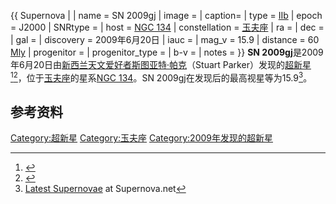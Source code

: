 {{ Supernova |
| name = SN 2009gj
| image =
| caption= 
| type = [[II型超新星|IIb]]
| epoch = J2000
| SNRtype = 
| host = [[NGC_134|NGC 134]]
| constellation = [[玉夫座|玉夫座]]
| ra = {{RA|00|30|28.56}}
| dec = {{DEC|-33|12|56.0}}
| gal = 
| discovery = 2009年6月20日
| iauc = 
| mag_v  = 15.9
| distance = 60 [[光年|Mly]]
| progenitor = 
| progenitor_type =
| b-v =
| notes = 
}}
'''SN 2009gj'''是2009年6月20日由[[新西兰|新西兰]][[天文爱好者|天文爱好者]][[斯图亚特·帕克|斯图亚特·帕克]]（Stuart Parker）发现的[[超新星|超新星]]<ref>{{Cite web |url=http://www.stuff.co.nz/science/2564450/Long-look-into-night-finds-explosion-of-light/ |title=Long look into night finds explosion of light |accessdate=2010-02-24 |archive-date=2009-07-06 |archive-url=https://web.archive.org/web/20090706140009/http://www.stuff.co.nz/science/2564450/Long-look-into-night-finds-explosion-of-light |dead-url=no }}</ref><ref>{{Cite web |url=http://www.nzherald.co.nz/nz/news/article.cfm?c_id=1&objectid=10581853 |title=Kiwi farmer spots supernova with amateur telescope |accessdate=2010-02-24 |archive-date=2012-10-20 |archive-url=https://web.archive.org/web/20121020215722/http://www.nzherald.co.nz/nz/news/article.cfm?c_id=1&objectid=10581853 |dead-url=no }}</ref>，位于[[玉夫座|玉夫座]]的星系[[NGC_134|NGC 134]]。SN 2009gj在发现后的最高视星等为15.9<ref>[http://www.supernovae.net/supernova.html Latest Supernovae] {{Wayback|url=http://www.supernovae.net/supernova.html |date=20090425130700 }} at Supernova.net</ref>。

==参考资料==
{{reflist}}

[[Category:超新星|Category:超新星]]
[[Category:玉夫座|Category:玉夫座]]
[[Category:2009年发现的超新星|Category:2009年发现的超新星]]